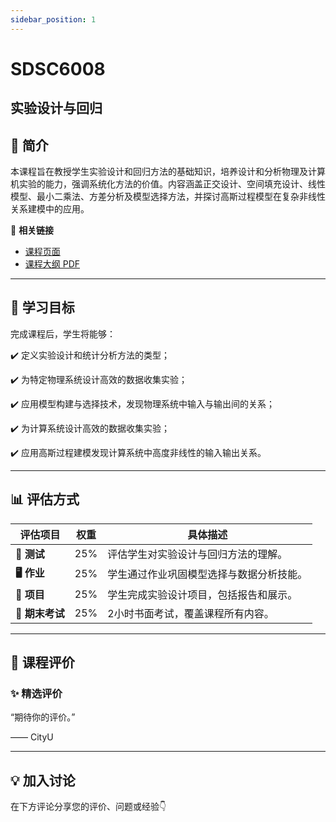 ```yaml
---
sidebar_position: 1
---
```


# SDSC6008
## 实验设计与回归

## **📘 简介**
本课程旨在教授学生实验设计和回归方法的基础知识，培养设计和分析物理及计算机实验的能力，强调系统化方法的价值。内容涵盖正交设计、空间填充设计、线性模型、最小二乘法、方差分析及模型选择方法，并探讨高斯过程模型在复杂非线性关系建模中的应用。

🔗 **相关链接**
- [课程页面](https://www.cityu.edu.hk/catalogue/pg/202425/course/SDSC6008.htm)
- [课程大纲 PDF](https://www.cityu.edu.hk/catalogue/pg/202425/course/SDSC6008.pdf)

---

## **🎯 学习目标**

完成课程后，学生将能够：

✔️ 定义实验设计和统计分析方法的类型；

✔️ 为特定物理系统设计高效的数据收集实验；

✔️ 应用模型构建与选择技术，发现物理系统中输入与输出间的关系；

✔️ 为计算系统设计高效的数据收集实验；

✔️ 应用高斯过程建模发现计算系统中高度非线性的输入输出关系。

---

## **📊 评估方式**

| **评估项目**          | **权重** | **具体描述**                                                                                       |
|----------------------|---------|---------------------------------------------------------------------------------------------------|
| **📄 测试**            | 25%     | 评估学生对实验设计与回归方法的理解。                                                                |
| **🖥️ 作业**           | 25%     | 学生通过作业巩固模型选择与数据分析技能。                                                           |
| **📝 项目**           | 25%     | 学生完成实验设计项目，包括报告和展示。                                                              |
| **📄 期末考试**        | 25%     | 2小时书面考试，覆盖课程所有内容。                                                                   |

---

## **💬 课程评价**

### ✨ **精选评价**
<div className={commentStyles.commentBox}>
    <p className={commentStyles.commentText}>
        “期待你的评价。”
    </p>
    <p className={commentStyles.commentAuthor}>—— CityU</p>
</div>

---


## **💡 加入讨论**

在下方评论分享您的评价、问题或经验👇
<Utterances />